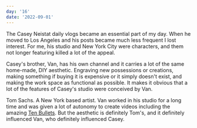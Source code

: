 ```yaml
---
day: '16'
date: '2022-09-01'
---
```


The Casey Neistat daily vlogs became an essential part of my day. When he moved to Los Angeles and his posts became much less frequent I lost interest. For me, his studio and New York City were characters, and them not longer featuring killed a lot of the appeal.

Casey's brother, Van, has his own channel and it carries a lot of the same home-made, DIY aesthetic. Engraving new possessions or creations, making something if buying it is expensive or it simply doesn't exist, and making the work space as functional as possible. It makes it obvious that a lot of the features of Casey's studio were conceived by Van.

Tom Sachs. A New York based artist. Van worked in his studio for a long time and was given a lot of autonomy to create videos including the amazing [Ten Bullets](https://youtu.be/49p1JVLHUos). But the aesthetic is definitely Tom's, and it definitely influenced Van, who definitely influenced Casey.
